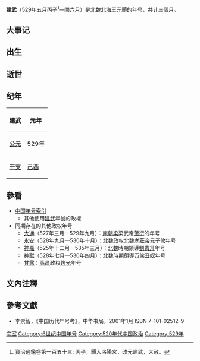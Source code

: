 {{Eranamebox|年号=建武
|起讫时间= 529年五月—閏六月
|政权= 
|帝王= 元顥
|历时= 三個月
|timeline= <timeline>
ImageSize  = width:200 height:50
PlotArea   = width:180 height:30 left:10 bottom:20
TimeAxis   = orientation:horizontal
DateFormat = yyyy
Period     = from:386 till:581
AlignBars  = early
ScaleMajor = increment:30 start:439
Colors =
  id:canvas value:rgb(1,1,0.85)
BackgroundColors = canvas:canvas
PlotData =
  width:15 color:black
  bar:era from:start till:end
  bar:era from:439 till:581 color:red
  bar:era from:386 till:534 color:black
  bar:era from:529 till:529 color:green
  bar:era from:529 till:529 color:blue
</timeline>
|说明= <span style="color: blue">建武</span>在<span style="color: red">北朝</span>、'''北魏'''和<span style="color: green">元顥</span>时期的位置。 
}}

'''建武'''（529年五月丙子<ref>資治通鑑卷第一百五十三: 丙子，顥入洛陽宮，改元建武，大赦。</ref>—閏六月）是[[北魏|北魏]]北海王[[元顥|元顥]]的年号，共计三個月。

== 大事记 ==
== 出生 ==
== 逝世 ==
== 纪年 ==
{| class="wikitable" 
|-
!建武!!元年
|-
![[公元纪年|公元]]
|529年
|-
![[干支纪年|干支]]
|[[己酉|己酉]]
|}

== 參看 ==
* [[中国年号索引|中国年号索引]]
** 其他使用[[建武|建武]]年號的政權
* 同期存在的其他政权年号
** [[大通_(萧衍)|大通]]（527年三月—529年九月）：[[南朝梁|南朝梁]]梁武帝[[萧衍|萧衍]]的年号
** [[永安_(北魏孝莊帝)|永安]]（528年九月—530年十月）：[[北魏|北魏]]政权[[北魏孝莊帝|北魏孝莊帝]]元子攸年号
** [[神嘉|神嘉]]（525年十二月—535年三月）：[[北魏|北魏]]時期領導[[劉蠡升|劉蠡升]]年号
** [[神獸|神獸]]（528年七月—530年四月）：[[北魏|北魏]]時期領導[[万俟丑奴|万俟丑奴]]年号
** [[甘露_(麴光)|甘露]]：[[高昌|高昌]]政权[[麴光|麴光]]年号

== 文內注釋 ==
{{reflist}}

== 參考文獻 ==
* 李崇智，《中国历代年号考》，中华书局，2001年1月 ISBN 7-101-02512-9

{{年号|[[孝基|孝基]]|[[中国年号索引|北魏年号]]<br />同時期：'''[[北魏孝莊帝|北魏孝莊帝]]元子攸[[永安_(北魏孝莊帝)|永安]]年号'''|無}}
{{南北朝年號}}

[[Category:北魏年号|宗室]]
[[Category:6世纪中国年号|Category:6世纪中国年号]]
[[Category:520年代中国政治|Category:520年代中国政治]]
[[Category:529年|Category:529年]]